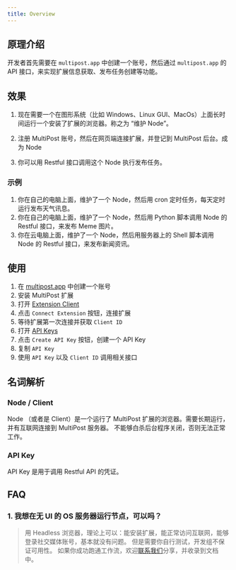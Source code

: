 ```yaml
---
title: Overview
---
```


## 原理介绍

开发者首先需要在 `multipost.app` 中创建一个账号，然后通过 `multipost.app` 的 API 接口，来实现扩展信息获取、发布任务创建等功能。

## 效果
1. 现在需要一个在图形系统（比如 Windows、Linux GUI、MacOs）上面长时间运行一个安装了扩展的浏览器。称之为 “维护 Node”。

2. 注册 MultiPost 账号，然后在网页端连接扩展，并登记到 MultiPost 后台。成为 Node

3. 你可以用 Restful 接口调用这个 Node 执行发布任务。

### 示例
1. 你在自己的电脑上面，维护了一个 Node，然后用 cron 定时任务，每天定时运行发布天气讯息。
2. 你在自己的电脑上面，维护了一个 Node，然后用 Python 脚本调用 Node 的 Restful 接口，来发布 Meme 图片。
3. 你在云电脑上面，维护了一个 Node，然后用服务器上的 Shell 脚本调用 Node 的 Restful 接口，来发布新闻资讯。

## 使用

1. 在 [multipost.app](https://multipost.app) 中创建一个账号
2. 安装 MultiPost 扩展
3. 打开 [Extension Client](https://multipost.app/dashboard/publish/client)
4. 点击 `Connect Extension` 按钮，连接扩展
5. 等待扩展第一次连接并获取 `Client ID`
6. 打开 [API Keys](https://multipost.app/dashboard/api-keys)
7. 点击 `Create API Key` 按钮，创建一个 API Key
8. 复制 `API Key`
9. 使用 `API Key` 以及 `Client ID` 调用相关接口

## 名词解析

### Node / Client 
Node （或者是 Client）是一个运行了 MultiPost 扩展的浏览器。需要长期运行，并有互联网连接到 MultiPost 服务器。
不能够白杀后台程序关闭，否则无法正常工作。

### API Key
API Key 是用于调用 Restful API 的凭证。


## FAQ

### 1. 我想在无 UI 的 OS 服务器运行节点，可以吗？
> 用 Headless 浏览器，理论上可以：能安装扩展，能正常访问互联网，能够登录社交媒体账号，基本就没有问题。
> 但是需要你自行测试，开发组不保证可用性。
> 如果你成功跑通工作流，欢迎[联系我们](/docs/user-guide/contact-us)分享，并收录到文档中。